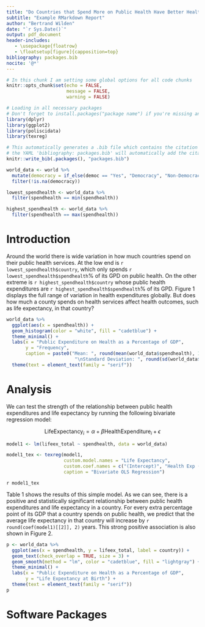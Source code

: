 ```yaml
---
title: "Do Countries that Spend More on Public Health Have Better Health Outcomes?"
subtitle: "Example RMarkdown Report"
author: "Bertrand Wilden"
date: "`r Sys.Date()`"
output: pdf_document
header-includes:
   - \usepackage{floatrow}
   - \floatsetup[figure]{capposition=top}
bibliography: packages.bib
nocite: '@*'
---
```


```r
# In this chunk I am setting some global options for all code chunks
knitr::opts_chunk$set(echo = FALSE,
                      message = FALSE,
                      warning = FALSE)

# Loading in all necessary packages
# Don't forget to install.packages("package name") if you're missing any of these packages
library(dplyr)
library(ggplot2)
library(poliscidata)
library(texreg)

# This automatically generates a .bib file which contains the citation information for packages used
# the YAML 'bibliography: packages.bib' will automatically add the citations to the end of the document
knitr::write_bib(.packages(), "packages.bib")
```

```r
world_data <- world %>% 
  mutate(democracy = if_else(democ == "Yes", "Democracy", "Non-Democracy")) %>% 
  filter(!is.na(democracy))

lowest_spendhealth <- world_data %>% 
  filter(spendhealth == min(spendhealth))

highest_spendhealth <- world_data %>% 
  filter(spendhealth == max(spendhealth))
```

# Introduction

Around the world there is wide variation in how much countries spend on their public health services. At the low end is `r lowest_spendhealth$country`, which only spends `r lowest_spendhealth$spendhealth`% of its GPD on public health. On the other extreme is `r highest_spendhealth$country` whose public health expenditures are `r highest_spendhealth$spendhealth`% of its GPD. Figure 1 displays the full range of variation in health expenditures globally. But does how much a county spends on health services affect health outcomes, such as life expectancy, in that country?

```r
world_data %>% 
  ggplot(aes(x = spendhealth)) +
  geom_histogram(color = "white", fill = "cadetblue") +
  theme_minimal() +
  labs(x = "Public Expenditure on Health as a Percentage of GDP",
       y = "Frequency",
       caption = paste0("Mean: ", round(mean(world_data$spendhealth), 1),
                         "\nStandard Deviation: ", round(sd(world_data$spendhealth), 1))) +
  theme(text = element_text(family = "serif"))
```

# Analysis

We can test the strength of the relationship between public health expenditures and life expectancy by running the following bivariate regression model:

$$
\text{LifeExpectancy}_i = \alpha + \beta \text{HealthExpenditure}_i + \epsilon
$$

```r
model1 <- lm(lifeex_total ~ spendhealth, data = world_data)

model1_tex <- texreg(model1,
                     custom.model.names = "Life Expectancy",
                     custom.coef.names = c("(Intercept)", "Health Exp (% of GDP)"),
                     caption = "Bivariate OLS Regression")
```

`r model1_tex`

Table 1 shows the results of this simple model. As we can see, there is a positive and statistically significant relationship between public health expenditures and life expectancy in a country. For every extra percentage point of its GDP that a country spends on public health, we predict that the average life expectancy in that country will increase by `r round(coef(model1)[[2]], 2)` years. This strong positive association is also shown in Figure 2.

```r
p <- world_data %>% 
  ggplot(aes(x = spendhealth, y = lifeex_total, label = country)) +
  geom_text(check_overlap = TRUE, size = 3) +
  geom_smooth(method = "lm", color = "cadetblue", fill = "lightgray") +
  theme_minimal() +
  labs(x = "Public Expenditure on Health as a Percentage of GDP",
       y = "Life Expextancy at Birth") +
  theme(text = element_text(family = "serif"))
p
```

\newpage

# Software Packages
